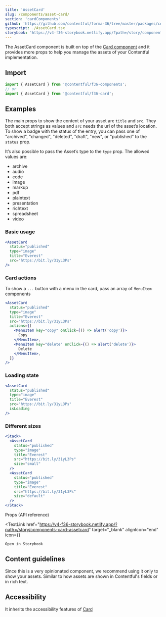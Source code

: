 ```yaml
---
title: 'AssetCard'
slug: /components/asset-card/
section: 'cardComponents'
github: 'https://github.com/contentful/forma-36/tree/master/packages/components/card/src/AssetCard'
typescript: ./AssetCard.tsx
storybook: 'https://v4-f36-storybook.netlify.app/?path=/story/components-card-assetcard--default'
---
```



The AssetCard component is built on top of the [Card component](/components/card) and it provides more props
to help you manage the assets of your Contentful implementation.

## Import

```jsx static=true
import { AssetCard } from '@contentful/f36-components';
// or
import { AssetCard } from '@contentful/f36-card';
```

## Examples

The main props to show the content of your asset are `title` and `src`.
They both accept strings as values and `src` needs the url of the asset’s location.
To show a badge with the status of the entry,
you can pass one of "archived", "changed", "deleted", "draft", "new", or "published" to the `status` prop.

It’s also possible to pass the Asset’s type to the `type` prop. The allowed values are:

- archive
- audio
- code
- image
- markup
- pdf
- plaintext
- presentation
- richtext
- spreadsheet
- video

### Basic usage

```jsx
<AssetCard
  status="published"
  type="image"
  title="Everest"
  src="https://bit.ly/31yL3Ps"
/>
```

### Card actions

To show a `...` button with a menu in the card, pass an array of `MenuItem` components

```jsx
<AssetCard
  status="published"
  type="image"
  title="Everest"
  src="https://bit.ly/31yL3Ps"
  actions={[
    <MenuItem key="copy" onClick={() => alert('copy')}>
      Copy
    </MenuItem>,
    <MenuItem key="delete" onClick={() => alert('delete')}>
      Delete
    </MenuItem>,
  ]}
/>
```

### Loading state

```jsx
<AssetCard
  status="published"
  type="image"
  title="Everest"
  src="https://bit.ly/31yL3Ps"
  isLoading
/>
```

### Different sizes

```jsx
<Stack>
  <AssetCard
    status="published"
    type="image"
    title="Everest"
    src="https://bit.ly/31yL3Ps"
    size="small"
  />
  <AssetCard
    status="published"
    type="image"
    title="Everest"
    src="https://bit.ly/31yL3Ps"
    size="default"
  />
</Stack>
```

<Stack justifyContent="space-between" marginTop="spacing2Xl" marginBottom="spacingL">
  <Heading id="props-api-reference" as="h2" marginTop="none" marginBottom="none">
    Props (API reference)
  </Heading>

  <TextLink
    href="https://v4-f36-storybook.netlify.app/?path=/story/components-card-assetcard"
    target="_blank"
    alignIcon="end"
    icon={<ExternalLinkIcon />}
  >
    Open in Storybook
  </TextLink>
</Stack>

<PropsTable of="AssetCard" />

## Content guidelines

Since this is a very opinionated component, we recommend using it only to show your assets.
Similar to how assets are shown in Contentful's fields or in rich text.

## Accessibility

It inherits the accessibility features of [Card](/components/card)
